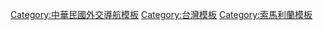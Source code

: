 <noinclude>{{NoteTA
|G1=Country
|1=zh-hans:台; zh-hant:臺;
}}</noinclude>
{{Navbox
|name = 中華民國與索馬利蘭關係
|title = [[中華民國與索馬利蘭關係]]
|state = {{{state<includeonly>|collapsed</includeonly>}}}
|listclass = hlist
|group1 = 交流
|list1 = 
* [[臺灣駐索馬利蘭共和國代表處]]
* [[索馬利蘭共和國駐台灣代表處]]
* [[臺灣路竹醫療和平會]]
|group2 = 人物
|list2 = 
* [[中華民國駐索馬利蘭大使列表|駐索馬利蘭外交官]]
* 駐中華民國外交官
** {{Link-ja|穆姆德|マハメド・ウマル・ハージ・マハムード}}
}}<noinclude>
{{collapsible option}}
[[Category:中華民國外交導航模板]]
[[Category:台灣模板]]
[[Category:索馬利蘭模板]]
[[Category:中華民國與索馬利蘭關係| ]]
</noinclude>